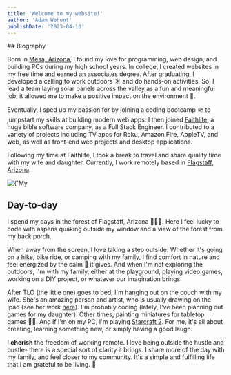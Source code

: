 ```yaml
---
title: 'Welcome to my website!'
author: 'Adam Wehunt'
publishDate: '2023-04-10'
---
```


<Columns>
<Left>
## Biography

Born in [Mesa, Arizona](https://en.wikipedia.org/wiki/Mesa,_Arizona 'Mesa, Arizona Wiki'), I found my love for programming, web design, and building PCs during my high school years. In college, I created websites in my free time and earned an associates degree. After graduating, I developed a calling to work outdoors ☀️ and do hands-on activities. So, I lead a team laying solar panels across the valley as a fun and meaningful job, it allowed me to make a positive impact on the environment 🌱.

Eventually, I sped up my passion for by joining a coding bootcamp 🪖 to jumpstart my skills at building modern web apps. I then joined [Faithlife](https://www.faithlife.com), a huge bible software company, as a Full Stack Engineer. I contributed to a variety of projects including TV apps for Roku, Amazon Fire, AppleTV, and web, as well as front-end web projects and desktop applications.

Following my time at Faithlife, I took a break to travel and share quality time with my wife and daughter. Currently, I work remotely based in [Flagstaff, Arizona](https://en.wikipedia.org/wiki/Flagstaff,_Arizona 'Flagstaff, Arizona Wiki').

</Left>
<Right>
<Image
  height={500}
  width={500}
  src={'/family.jpeg'}
  alt={'My family and I'}
  caption={"This photo is not Flagstaff. But it's my family and I in northern California."}
/>
</Right>
</Columns>

## Day-to-day

I spend my days in the forest of Flagstaff, Arizona 🌲🌲🌲. Here I feel lucky to code with aspens quaking outside my window and a view of the forest from my back porch.

When away from the screen, I love taking a step outside. Whether it's going on a hike, bike ride, or camping with my family, I find comfort in nature and feel energized by the calm 🧘 it gives. And when I'm not exploring the outdoors, I'm with my family, either at the playground, playing video games, working on a DIY project, or whatever our imagination brings.

After TLO (the little one) goes to bed, I'm hanging out on the couch with my wife. She's an amazing person and artist, who is usually drawing on the Ipad (see her work [here](https://www.instagram.com/marisariveraart/ 'Marisa Rivera (@marisariveraart)')). I'm probably coding (lately, I've been planning out games for my daughter). Other times, painting miniatures for tabletop games 🧐🎨. And if I'm on my PC, I'm playing [Starcraft 2](https://en.wikipedia.org/wiki/StarCraft_II 'Starcraft 2 PC Game'). For me, it's all about creating, learning something new, or simply having a good laugh.

I **cherish** the freedom of working remote. I love being outside the hustle and bustle- there is a special sort of clarity it brings. I share more of the day with my family, and feel closer to my community. It's a simple and fulfilling life that I am grateful to be living. 🎉
